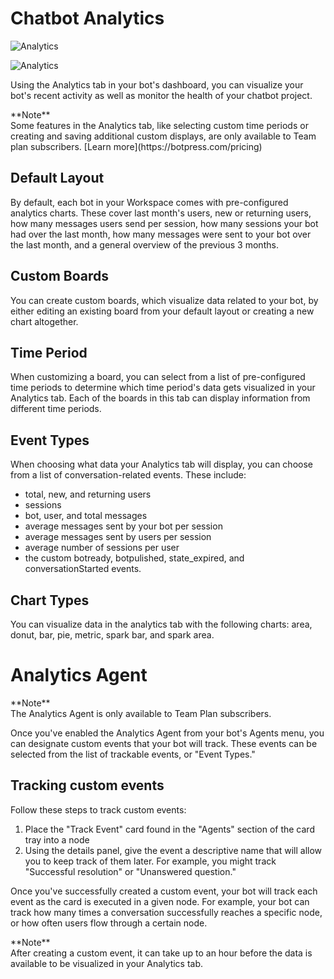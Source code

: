 
# Chatbot Analytics

![Analytics](/docs/content/analytics-cover.png)

![Analytics](https://uploads-ssl.webflow.com/635c4eeb78332f7971255095/664f7c19921e7d72e9994dd9_AnalyticsInfo.png)

Using the Analytics tab in your bot's dashboard, you can visualize your bot's recent activity as well as monitor the health of your chatbot project.

<Callout type="info">
  **Note** <br />
  Some features in the Analytics tab, like selecting custom time periods or creating and saving additional custom displays, are only available to Team plan subscribers. [Learn more](https://botpress.com/pricing)
</Callout>

## Default Layout

By default, each bot in your Workspace comes with pre-configured analytics charts. These cover last month's users, new or returning users, how many messages users send per session, how many sessions your bot had over the last month, how many messages were sent to your bot over the last month, and a general overview of the previous 3 months.

## Custom Boards

You can create custom boards, which visualize data related to your bot, by either editing an existing board from your default layout or creating a new chart altogether.

## Time Period

When customizing a board, you can select from a list of pre-configured time periods to determine which time period's data gets visualized in your Analytics tab. Each of the boards in this tab can display information from different time periods.

## Event Types

When choosing what data your Analytics tab will display, you can choose from a list of conversation-related events. These include:
* total, new, and returning users
* sessions
* bot, user, and total messages
* average messages sent by your bot per session
* average messages sent by users per session
* average number of sessions per user
* the custom botready, botpulished, state_expired, and conversationStarted events.

## Chart Types

You can visualize data in the analytics tab with the following charts: area, donut, bar, pie, metric, spark bar, and spark area.

# Analytics Agent

<Callout type="info">
  **Note** <br />
  The Analytics Agent is only available to Team Plan subscribers.
</Callout>

Once you've enabled the Analytics Agent from your bot's Agents menu, you can designate custom events that your bot will track. These events can be selected from the list of trackable events, or "Event Types."

## Tracking custom events
Follow these steps to track custom events:

1. Place the "Track Event" card found in the "Agents" section of the card tray into a node
2. Using the details panel, give the event a descriptive name that will allow you to keep track of them later. For example, you might track "Successful resolution" or "Unanswered question."

Once you've successfully created a custom event, your bot will track each event as the card is executed in a given node. For example, your bot can track how many times a conversation successfully reaches a specific node, or how often users flow through a certain node.

<Callout type="error">
  **Note** <br />
  After creating a custom event, it can take up to an hour before the data is available to be visualized in your Analytics tab.
</Callout>
